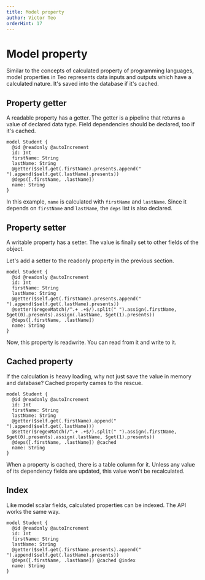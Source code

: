 ```yaml
---
title: Model property
author: Victor Teo
orderHint: 17
---
```



# Model property

Similar to the concepts of calculated property of programming languages,
model properties in Teo represents data inputs and outputs which have a 
calculated nature. It's saved into the database if it's cached.

## Property getter

A readable property has a getter. The getter is a pipeline that returns a value 
of declared data type. Field dependencies should be declared, too if it's 
cached.

```teo showLineNumbers {6-8}
model Student {
  @id @readonly @autoIncrement
  id: Int
  firstName: String
  lastName: String
  @getter($self.get(.firstName).presents.append(" ").append($self.get(.lastName).presents))
  @deps([.firstName, .lastName])
  name: String
}
```

In this example, `name` is calculated with `firstName` and `lastName`. Since
it depends on `firstName` and `lastName`, the `deps` list is also
declared.

## Property setter

A writable property has a setter. The value is finally set to other fields of
the object.

Let's add a setter to the readonly property in the previous section.

```teo showLineNumbers {7}
model Student {
  @id @readonly @autoIncrement
  id: Int
  firstName: String
  lastName: String
  @getter($self.get(.firstName).presents.append(" ").append($self.get(.lastName).presents))
  @setter($regexMatch(/^.+ .+$/).split(" ").assign(.firstName, $get(0).presents).assign(.lastName, $get(1).presents))
  @deps([.firstName, .lastName])
  name: String
}
```

Now, this property is readwrite. You can read from it and write to it.

## Cached property

If the calculation is heavy loading, why not just save the value in memory and
database? Cached property cames to the rescue.

```teo showLineNumbers /\@cached/
model Student {
  @id @readonly @autoIncrement
  id: Int
  firstName: String
  lastName: String
  @getter($self.get(.firstName).append(" ").append($self.get(.lastName)))
  @setter($regexMatch(/^.+ .+$/).split(" ").assign(.firstName, $get(0).presents).assign(.lastName, $get(1).presents))
  @deps([.firstName, .lastName]) @cached
  name: String
}
```

When a property is cached, there is a table column for it. Unless any value of
its dependency fields are updated, this value won't be recalculated.

## Index

Like model scalar fields, calculated properties can be indexed. The API works
the same way.

```teo
model Student {
  @id @readonly @autoIncrement
  id: Int
  firstName: String
  lastName: String
  @getter($self.get(.firstName.presents).append(" ").append($self.get(.lastName).presents))
  @deps([.firstName, .lastName]) @cached @index
  name: String
}
```

<PrevNext />
